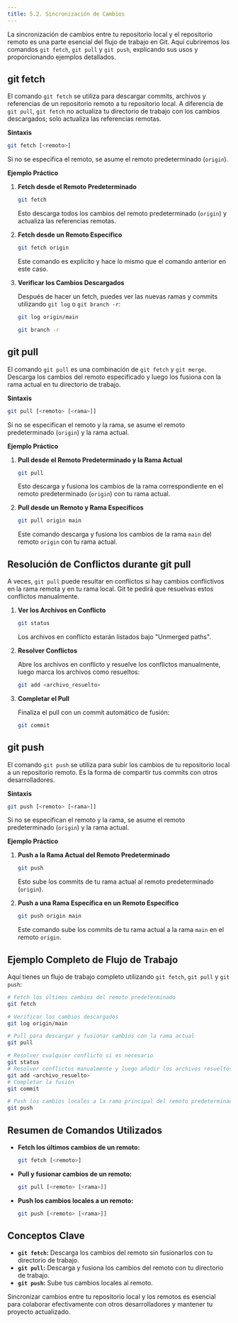 ```yaml
---
title: 5.2. Sincronización de Cambios
---
```


La sincronización de cambios entre tu repositorio local y el repositorio remoto es una parte esencial del flujo de trabajo en Git. Aquí cubriremos los comandos `git fetch`, `git pull` y `git push`, explicando sus usos y proporcionando ejemplos detallados.

## git fetch

El comando `git fetch` se utiliza para descargar commits, archivos y referencias de un repositorio remoto a tu repositorio local. A diferencia de `git pull`, `git fetch` no actualiza tu directorio de trabajo con los cambios descargados; solo actualiza las referencias remotas.

**Sintaxis**

```bash
git fetch [<remoto>]
```

Si no se especifica el remoto, se asume el remoto predeterminado (`origin`).

**Ejemplo Práctico**

1. **Fetch desde el Remoto Predeterminado**

   ```bash
   git fetch
   ```

   Esto descarga todos los cambios del remoto predeterminado (`origin`) y actualiza las referencias remotas.

2. **Fetch desde un Remoto Específico**

   ```bash
   git fetch origin
   ```

   Este comando es explícito y hace lo mismo que el comando anterior en este caso.

3. **Verificar los Cambios Descargados**

   Después de hacer un fetch, puedes ver las nuevas ramas y commits utilizando `git log` o `git branch -r`:

   ```bash
   git log origin/main
   ```

   ```bash
   git branch -r
   ```

## git pull

El comando `git pull` es una combinación de `git fetch` y `git merge`. Descarga los cambios del remoto especificado y luego los fusiona con la rama actual en tu directorio de trabajo.

**Sintaxis**

```bash
git pull [<remoto> [<rama>]]
```

Si no se especifican el remoto y la rama, se asume el remoto predeterminado (`origin`) y la rama actual.

**Ejemplo Práctico**

1. **Pull desde el Remoto Predeterminado y la Rama Actual**

   ```bash
   git pull
   ```

   Esto descarga y fusiona los cambios de la rama correspondiente en el remoto predeterminado (`origin`) con tu rama actual.

2. **Pull desde un Remoto y Rama Específicos**

   ```bash
   git pull origin main
   ```

   Este comando descarga y fusiona los cambios de la rama `main` del remoto `origin` con tu rama actual.

## Resolución de Conflictos durante git pull

A veces, `git pull` puede resultar en conflictos si hay cambios conflictivos en la rama remota y en tu rama local. Git te pedirá que resuelvas estos conflictos manualmente.

1. **Ver los Archivos en Conflicto**

   ```bash
   git status
   ```

   Los archivos en conflicto estarán listados bajo "Unmerged paths".

2. **Resolver Conflictos**

   Abre los archivos en conflicto y resuelve los conflictos manualmente, luego marca los archivos como resueltos:

   ```bash
   git add <archivo_resuelto>
   ```

3. **Completar el Pull**

   Finaliza el pull con un commit automático de fusión:

   ```bash
   git commit
   ```

## git push

El comando `git push` se utiliza para subir los cambios de tu repositorio local a un repositorio remoto. Es la forma de compartir tus commits con otros desarrolladores.

**Sintaxis**

```bash
git push [<remoto> [<rama>]]
```

Si no se especifican el remoto y la rama, se asume el remoto predeterminado (`origin`) y la rama actual.

**Ejemplo Práctico**

1. **Push a la Rama Actual del Remoto Predeterminado**

   ```bash
   git push
   ```

   Esto sube los commits de tu rama actual al remoto predeterminado (`origin`).

2. **Push a una Rama Específica en un Remoto Específico**

   ```bash
   git push origin main
   ```

   Este comando sube los commits de tu rama actual a la rama `main` en el remoto `origin`.

## Ejemplo Completo de Flujo de Trabajo

Aquí tienes un flujo de trabajo completo utilizando `git fetch`, `git pull` y `git push`:

```bash
# Fetch los últimos cambios del remoto predeterminado
git fetch

# Verificar los cambios descargados
git log origin/main

# Pull para descargar y fusionar cambios con la rama actual
git pull

# Resolver cualquier conflicto si es necesario
git status
# Resolver conflictos manualmente y luego añadir los archivos resueltos
git add <archivo_resuelto>
# Completar la fusión
git commit

# Push los cambios locales a la rama principal del remoto predeterminado
git push
```

## Resumen de Comandos Utilizados

- **Fetch los últimos cambios de un remoto:**
  ```bash
  git fetch [<remoto>]
  ```

- **Pull y fusionar cambios de un remoto:**
  ```bash
  git pull [<remoto> [<rama>]]
  ```

- **Push los cambios locales a un remoto:**
  ```bash
  git push [<remoto> [<rama>]]
  ```

## Conceptos Clave

- **`git fetch`:** Descarga los cambios del remoto sin fusionarlos con tu directorio de trabajo.
- **`git pull`:** Descarga y fusiona los cambios del remoto con tu directorio de trabajo.
- **`git push`:** Sube tus cambios locales al remoto.

Sincronizar cambios entre tu repositorio local y los remotos es esencial para colaborar efectivamente con otros desarrolladores y mantener tu proyecto actualizado.
